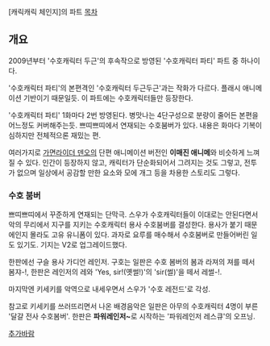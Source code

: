 [캐릭캐릭 체인지]의 파트
[[목차]]

== 개요 ==
2009년부터 '수호캐릭터 두근'의 후속작으로 방영된 '수호캐릭터 파티' 파트 중 하나이다.

'수호캐릭터 파티'의 본편격인 '수호캐릭터 두근두근'과는 작화가 다르다. 플래시 애니메이션 기반이기 때문일듯. 이 파트에는 수호캐릭터들만 등장한다.

'수호캐릭터 파티' 1화마다 2번 방영된다. 병맛나는 4단구성으로 분량이 줄어든 본편을 어느정도 커버해주는듯. 쁘띠쁘띠에서 연재되는 수호붐버가 있다. 내용은 화마다 기복이 심하지만 전체적으론 재밌는 편.

여러가지로 [[가면라이더 덴오]]의 단편 애니메이션 버전인 '''이매진 애니메'''와 비슷하게 느껴질 수 있다.
인간이 등장하지 않고, 캐릭터가 단순화되어서 그려지는 것도 그렇고, 전투가 없으며 일상에서 공감할 만한 요소와 모에 개그 등을 차용한 스토리도 그렇다.

=== 수호 붐버 ===
쁘띠쁘띠에서 꾸준하게 연재되는 단막극. 스우가 수호캐릭터들이 이대로는 안된다면서 악의 무리에서 지구를 지키는 수호캐릭터 용사 수호붐버를 결성한다. 용사가 붙기 때문에인지 몰라도 고유 유니폼이 있다. 과자로 요루를 매수해서 수호붐버로 만들어버린 일도 있기도. 기지는 V2로 업그레이드했다.

한판에선 구슬 용사 가디언 레인저. 구호는 일판은 수호 봄버의 봄과 라져의 져를 떼서 봄쟈-!, 한판은 레인저의 레와 'Yes, sir!(옛썰!)'의 'sir(썰)'을 떼서 레썰-!.

마지막엔 키세키를 악역으로 내세우면서 스우가 '수호 레전드'로 각성.

참고로 키세키를 쓰러뜨리면서 나온 배경음악은 일판은 아무의 수호캐릭터 4명이 부른 '달걀 전사 수호봄버'. 한판은 '''파워레인저~'''로 시작하는 '파워레인저 레스큐'의 오프닝.

[[추가바람]]
